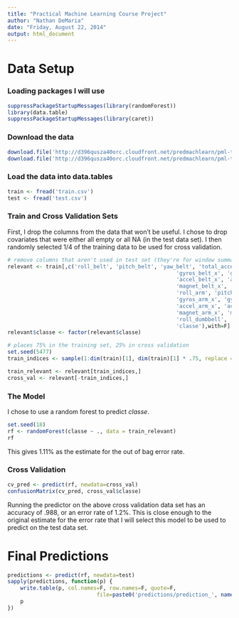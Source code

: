 ```yaml
---
title: "Practical Machine Learning Course Project"
author: "Nathan DeMaria"
date: "Friday, August 22, 2014"
output: html_document
---
```


# Data Setup

### Loading packages I will use
```r
suppressPackageStartupMessages(library(randomForest))
library(data.table)
suppressPackageStartupMessages(library(caret))
```

### Download the data
```r
download.file('http://d396qusza40orc.cloudfront.net/predmachlearn/pml-training.csv', destfile = 'train.csv')
download.file('http://d396qusza40orc.cloudfront.net/predmachlearn/pml-testing.csv', destfile = 'test.csv')
```

### Load the data into data.tables
```r
train <- fread('train.csv')
test <- fread('test.csv')
```

### Train and Cross Validation Sets
First, I drop the columns from the data that won't be useful.  I chose to drop covariates that were either all empty or all NA (in the test data set).  I then randomly selected 1/4 of the training data to be used for cross validation.
```r
# remove columns that aren't used in test set (they're for window summaries, or all NA)
relevant <- train[,c('roll_belt', 'pitch_belt', 'yaw_belt', 'total_accel_belt', 
													 'gyros_belt_x', 'gyros_belt_y', 'gyros_belt_z', 
													 'accel_belt_x', 'accel_belt_y', 'accel_belt_z', 
													 'magnet_belt_x', 'magnet_belt_y', 'magnet_belt_z', 
													 'roll_arm', 'pitch_arm', 'yaw_arm','total_accel_arm', 
													 'gyros_arm_x', 'gyros_arm_y', 'gyros_arm_z', 
													 'accel_arm_x', 'accel_arm_y', 'accel_arm_z', 
													 'magnet_arm_x', 'magnet_arm_y', 'magnet_arm_z', 
													 'roll_dumbbell', 'pitch_dumbbell', 'yaw_dumbbell',
													 'classe'),with=F]
relevant$classe <- factor(relevant$classe)

# places 75% in the training set, 25% in cross validation
set.seed(5477)
train_indices <- sample(1:dim(train)[1], dim(train)[1] * .75, replace = F)

train_relevant <- relevant[train_indices,]
cross_val <- relevant[-train_indices,]
```

### The Model
I chose to use a random forest to predict *classe*.
```r
set.seed(18)
rf <- randomForest(classe ~ ., data = train_relevant)
rf
```

This gives 1.11% as the estimate for the out of bag error rate.

### Cross Validation
```r
cv_pred <- predict(rf, newdata=cross_val)
confusionMatrix(cv_pred, cross_val$classe)
```

Running the predictor on the above cross validation data set has an accuracy of .988, or an error rate of 1.2%.  This is close enough to the original estimate for the error rate that I will select this model to be used to predict on the test data set.


# Final Predictions
```r
predictions <- predict(rf, newdata=test)
sapply(predictions, function(p) {
	write.table(p, col.names=F, row.names=F, quote=F, 
							file=paste0('predictions/prediction_', names(p), '.txt'))
	p
})
```

